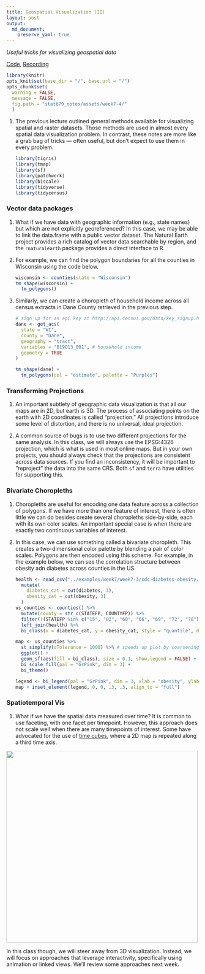 ```yaml
---
title: Geospatial Visualization (II)
layout: post
output: 
  md_document:
    preserve_yaml: true
---
```


_Useful tricks for visualizing geospatial data_

[Code](https://github.com/krisrs1128/stat679_code/blob/main/notes/week7-4.Rmd), [Recording](https://krisrs1128.github.io/stat679_notes/2022/06/01/week7-4.html)

```r
library(knitr)
opts_knit$set(base_dir = "/", base.url = "/")
opts_chunk$set(
  warning = FALSE, 
  message = FALSE,
  fig.path = "stat679_notes/assets/week7-4/"
  )
```

1. The previous lecture outlined general methods available for visualizing
spatial and raster datasets. Those methods are used in almost every spatial data
visualization problem. In contrast, these notes are more like a grab bag of
tricks — often useful, but don’t expect to use them in every problem.

    ```r
    library(tigris)
    library(tmap)
    library(sf)
    library(patchwork)
    library(biscale)
    library(tidyverse)
    library(tidycensus)
    ```
  
### Vector data packages

1. What if we have data with geographic information (e.g., state names) but
which are not explicitly georeferenced? In this case, we may be able to link the
data.frame with a public vector dataset. The Natural Earth project provides a
rich catalog of vector data searchable by region, and the `rnaturalearth`
package provides a direct interface to R.

1. For example, we can find the polygon boundaries for all the counties in
Wisconsin using the code below.

    ```r
    wisconsin <- counties(state = "Wisconsin")
    tm_shape(wisconsin) +
      tm_polygons()
    ```

1. Similarly, we can create a choropleth of household income across all census
extracts in Dane County retrieved in the previous step.

    ```r
    # sign up for an api key at http://api.census.gov/data/key_signup.html
    dane <- get_acs(
      state = "WI",
      county = "Dane",
      geography = "tract",
      variables = "B19013_001", # household income
      geometry = TRUE
    )
    
    tm_shape(dane) +
      tm_polygons(col = "estimate", palette = "Purples")
    ```
    
### Transforming Projections

1. An important subtlety of geographic data visualization is that all our maps
are in 2D, but earth is 3D. The process of associating points on the earth with
2D coordinates is called “projection.” All projections introduce some level of
distortion, and there is no universal, ideal projection.

1. A common source of bugs is to use two different projections for the same
analysis. In this class, we will always use the EPSG:4326 projection, which is
what is used in most online maps. But in your own projects, you should always
check that the projections are consistent across data sources. If you find an
inconsistency, it will be important to “reproject” the data into the same CRS.
Both `sf` and `terra` have utilities for supporting this.

### Bivariate Choropleths

1.  Choropleths are useful for encoding one data feature across a collection of
polygons. If we have more than one feature of interest, there is often little we
can do besides create several choropleths side-by-side, each with its own color
scales. An important special case is when there are exactly two continuous
variables of interest.

1. In this case, we can use something called a bivariate choropleth. This
creates a two-dimensional color palette by blending a pair of color scales.
Polygons are then encoded using this scheme. For example, in the example below,
we can see the correlation structure between obesity adn diabetes across
counties in the US.

    ```r
    health <- read_csv("../examples/week7/week7-3/cdc-diabetes-obesity.csv", na = "No Data") %>%
      mutate(
        diabetes_cat = cut(diabetes, 3),
        obesity_cat = cut(obesity, 3)
      )
    us_counties <- counties() %>%
      mutate(county = str_c(STATEFP, COUNTYFP)) %>%
      filter(!(STATEFP %in% c("15", "02", "60", "66", "69", "72", "78"))) %>%
      left_join(health) %>%
      bi_class(x = diabetes_cat, y = obesity_cat, style = "quantile", dim = 3)
    ```

    ```r
    map <- us_counties %>%
      st_simplify(dTolerance = 1000) %>% # speeds up plot by coarsening
      ggplot() +
      geom_sf(aes(fill = bi_class), size = 0.1, show.legend = FALSE) +
      bi_scale_fill(pal = "GrPink", dim = 3) +
      bi_theme()
      
    legend <- bi_legend(pal = "GrPink", dim = 3, xlab = "obesity", ylab = "diabetes")
    map + inset_element(legend, 0, 0, .3, .3, align_to = "full")
    ```

### Spatiotemporal Vis

1. What if we have the spatial data measured over time? It is common to use
faceting, with one facet per timepoint. However, this approach does not scale
well when there are many timepoints of interest. Some have advocated for the use
of [time cubes](https://aviz.fr/~bbach/spacetimecubes/Bach2014spacetimecubes.pdf), where a 2D map is repeated along a third time axis. 

<img src="https://github.com/krisrs1128/stat679_code/raw/main/examples/week7/week7-3/time_cube.png" width=500/>

In this class though, we will steer away from 3D visualization. Instead, we will
focus on approaches that leverage interactivity, specifically using animation or
linked views. We’ll review some approaches next week.
